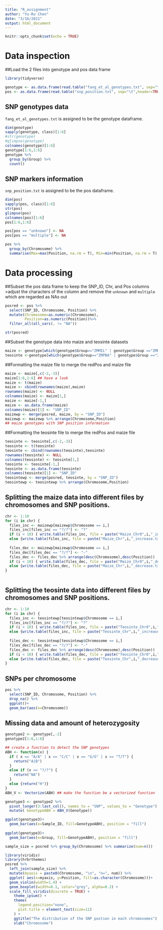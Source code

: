 ```yaml
---
title: "R_assignment"
author: "Yu-Ru Chen"
date: "3/16/2021"
output: html_document
---
```


```r
knitr::opts_chunk$set(echo = TRUE)
```

# Data inspection

##Load the 2 files into genotype and pos data frame

```r
library(tidyverse)

genotype <- as.data.frame(read.table("fang_et_al_genotypes.txt", sep="\t",header=TRUE))
pos <- as.data.frame(read.table("snp_position.txt", sep="\t",header=TRUE))

```

## SNP genotypes data
`fang_et_al_genotypes.txt` is assigned to be the genotype dataframe.
```r
dim(genotype)
sapply(genotype, class)[1:6]
#str(genotype)
#glimpse(genotype)
colnames(genotype)[1:6]
genotype[1:6,1:6]
genotype %>% 
  group_by(Group) %>% 
  count()

```

## SNP markers information
`snp_position.txt` is assigned to be the pos dataframe.

```r
dim(pos)
sapply(pos, class)[1:6]
str(pos)
glimpse(pos)
colnames(pos)[1:6]
pos[1:6,1:6]

pos[pos == "unknown"] <- NA
pos[pos == "multiple"] <- NA

pos %>% 
  group_by(Chromosome) %>% 
  summarise(Max=max(Position, na.rm = T), Min=min(Position, na.rm = T),    Number=length(Position))

```


# Data processing

##Subset the pos data frame to keep the SNP_ID, Chr, and Pos columns
>adjust the characters of the column and remove the `unknown` and `multiple` which are regarded as NAs out

```r

posred <- pos %>% 
  select(SNP_ID, Chromosome, Position) %>% 
  mutate(Chromosome=as.numeric(Chromosome),
         Position=as.numeric(Position))%>%  
  filter_all(all_vars(. != "NA")) 

str(posred)

```

##Subset the genotype data into maize and teosinte datasets

```r

maize <- genotype[which(genotype$Group=="ZMMIL" | genotype$Group =="ZMMLR" | genotype$Group == "ZMMMR"),]
teosinte <-genotype[which(genotype$Group=="ZMPBA" | genotype$Group =="ZMPIL" | genotype$Group == "ZMPJA"),]

```

##Formatting the maize file to merge the redPos and maize file

```r

maize <- maize[,c(-2,-3)]
maize[1:6,1:6] ## have a look
maize <- t(maize)
maize <- cbind(rownames(maize),maize)
rownames(maize) <- NULL
colnames(maize) <- maize[1,]
maize <- maize[-1,]
maize <- as.data.frame(maize)
colnames(maize)[1] <- "SNP_ID" 
maizewp <- merge(posred, maize, by = "SNP_ID")
maizewp <- maizewp %>% arrange(Chromosome,Position) 
## maize genotypes with SNP position information

```

##Formatting the teosinte file to merge the redPos and maize file
```r

teosinte <- teosinte[,c(-2,-3)]
teosinte <- t(teosinte)
teosinte <- cbind(rownames(teosinte),teosinte)
rownames(teosinte) <- NULL
colnames(teosinte) <- teosinte[1,]
teosinte <- teosinte[-1,]
teosinte <- as.data.frame(teosinte)
colnames(teosinte)[1] <- "SNP_ID" 
teosintewp <- merge(posred, teosinte, by = "SNP_ID")
teosintewp <- teosintewp %>% arrange(Chromosome,Position)

```

## Splitting the maize data into different files by chromosomes and SNP positions. 

```r
chr <- 1:10
for (i in chr) {
  files_inc <- maizewp[maizewp$Chromosome == i,]
  files_inc[files_inc == "?/?"] <- "?"
  if (i < 10) { write.table(files_inc, file = paste("Maize_Chr0",i,"_increase.txt",sep=""),row.names = FALSE,sep = "\t",quote = FALSE) }
  else {write.table(files_inc, file = paste("Maize_Chr",i,"_increase.txt",sep=""),row.names = FALSE, sep = "\t",quote = FALSE)}
  
  files_dec <- maizewp[maizewp$Chromosome == i,]
  files_dec[files_dec == "?/?"] <- "-"
  files_dec <- files_dec %>% arrange(desc(Chromosome),desc(Position))
  if (i < 10) { write.table(files_dec, file = paste("Maize_Chr0",i,"_decrease.txt",sep=""),row.names = FALSE,sep = "\t",quote = FALSE) }
  else {write.table(files_dec, file = paste("Maize_Chr",i,"_decrease.txt",sep=""),row.names = FALSE, sep = "\t",quote = FALSE)}
}
  

```

## Splitting the teosinte data into different files by chromosomes and SNP positions.

```r

chr <- 1:10
for (i in chr) {
  files_inc <- teosintewp[teosintewp$Chromosome == i,]
  files_inc[files_inc == "?/?"] <- "?"
  if (i < 10) { write.table(files_inc, file = paste("Teosinte_Chr0",i,"_increase.txt",sep=""),row.names = FALSE,sep = "\t",quote = FALSE) }
  else {write.table(files_inc, file = paste("Teosinte_Chr",i,"_increase.txt",sep=""),row.names = FALSE, sep = "\t",quote = FALSE)}
  
  files_dec <- teosintewp[teosintewp$Chromosome == i,]
  files_dec[files_dec == "?/?"] <- "-"
  files_dec <- files_dec %>% arrange(desc(Chromosome),desc(Position))
  if (i < 10) { write.table(files_dec, file = paste("Teosinte_Chr0",i,"_decrease.txt",sep=""),row.names = FALSE,sep = "\t",quote = FALSE) }
  else {write.table(files_dec, file = paste("Teosinte_Chr",i,"_decrease.txt",sep=""),row.names = FALSE, sep = "\t",quote = FALSE)}
}

```

## SNPs per chromosome

```r

pos %>% 
  select(SNP_ID, Chromosome, Position) %>%
  drop_na() %>% 
  ggplot()+
  geom_bar(aes(x=Chromosome))

```

## Missing data and amount of heterozygosity

```r

genotype2 <- genotype[,-2]
genotype2[1:6,1:6]

## create a function to detect the SNP genotypes
ABH <- function(x) {
  if ( x == "A/A" | x == "C/C" | x == "G/G" | x == "T/T") {
    return("A|B")
  }
  else if (x == "?/?") {
    return("NA")
  }
  else {return("H")}
}
ABH_V <- Vectorize(ABH) ## make the function be a vectorized function 

genotype3 <- genotype2 %>% 
  pivot_longer(3:last_col(), names_to = "SNP", values_to = "Genotype") %>% 
  mutate( GenotypeABH = ABH_V(Genotype)) 

ggplot(genotype3)+
  geom_bar(aes(x=Sample_ID, fill=GenotypeABH), position = "fill")
  
ggplot(genotype3)+
  geom_bar(aes(x=Group, fill=GenotypeABH), position = "fill")

```



```r

sample_size = posred %>% group_by(Chromosome) %>% summarize(num=n())

library(viridis)  
library(hrbrthemes)
posred %>%
  left_join(sample_size) %>%
  mutate(myaxis = paste0(Chromosome, "\n", "n=", num)) %>%
  ggplot( aes(x=myaxis, y=Position, fill=as.character(Chromosome)))+
  geom_violin(width=1.4) +
  geom_boxplot(width=0.1, color="grey", alpha=0.2) +
  scale_fill_viridis(discrete = TRUE) +
    theme_ipsum() +
    theme(
      legend.position="none",
      plot.title = element_text(size=11)
    ) +
    ggtitle("The distribution of the SNP postion in each chromosomes") +
    xlab("Chromosome") 

```

